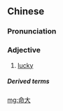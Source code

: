 ==Chinese==
{{zh-forms}}

===Pronunciation===
{{zh-pron
|m=mìngdà
|c=meng6 daai6
|cat=a
}}

===Adjective===
{{zh-adj}}

# [[lucky]] {{qualifier|to escape, not get hurt, etc.}}

=====Derived terms=====
{{zh-der|福大命大造化大}}

[[mg:命大]]